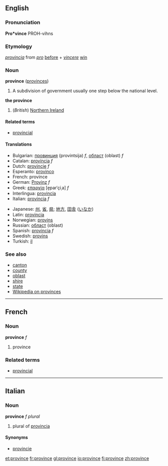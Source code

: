 ==English==
===Pronunciation===
'''Pro*vince'''
PROH-vihns

===Etymology===
{{L.}} ''[[provincia]]'' from ''[[pro]]'' [[before]] + ''[[vincere]]'' [[win]]

===Noun===
'''province''' ([[provinces]])

# A subdivision of government usually one step below the national level.

'''the province'''
#(''British'') [[Northern Ireland]]

====Related terms====
*[[provincial]]

====Translations====
{{top}}
*Bulgarian: [[провинция]] (provintsija) ''f'', [[област]] (oblast) ''f''
*Catalan: [[província]] ''f''
*Dutch: [[provincie]] ''f''
*Esperanto: [[provinco]]
*French: province
*German: [[Provinz]] ''f''
*Greek: [[επαρχία]] [e̞parˈçiˌa] ''f''
*Interlingua: [[provincia]]
*Italian: [[provincia]] ''f''
{{mid}}
*Japanese: [[州]], [[省]], [[県]]; [[地方]], [[田舎]] ([[いなか]])
*Latin: [[provincia]]
*Norwegian: [[provins]] {{m}}
*Russian: [[област]] (oblast)
*Spanish: [[provincia]] ''f''
*Swedish: [[provins]]
*Turkish: [[il]]
{{bottom}}

===See also===
*[[canton]]
*[[county]]
*[[oblast]]
*[[shire]]
*[[state]]
*[[w:Province|Wikipedia on provinces]]

----

==French==
===Noun===
'''province''' ''f''

# province

===Related terms===
*[[provincial]]

----

==Italian==
===Noun===
'''province''' ''f plural''

# plural of [[provincia]]

====Synonyms====
*[[provincie]]

[[et:province]]
[[fr:province]]
[[gl:province]]
[[io:province]]
[[fi:province]]
[[zh:province]]